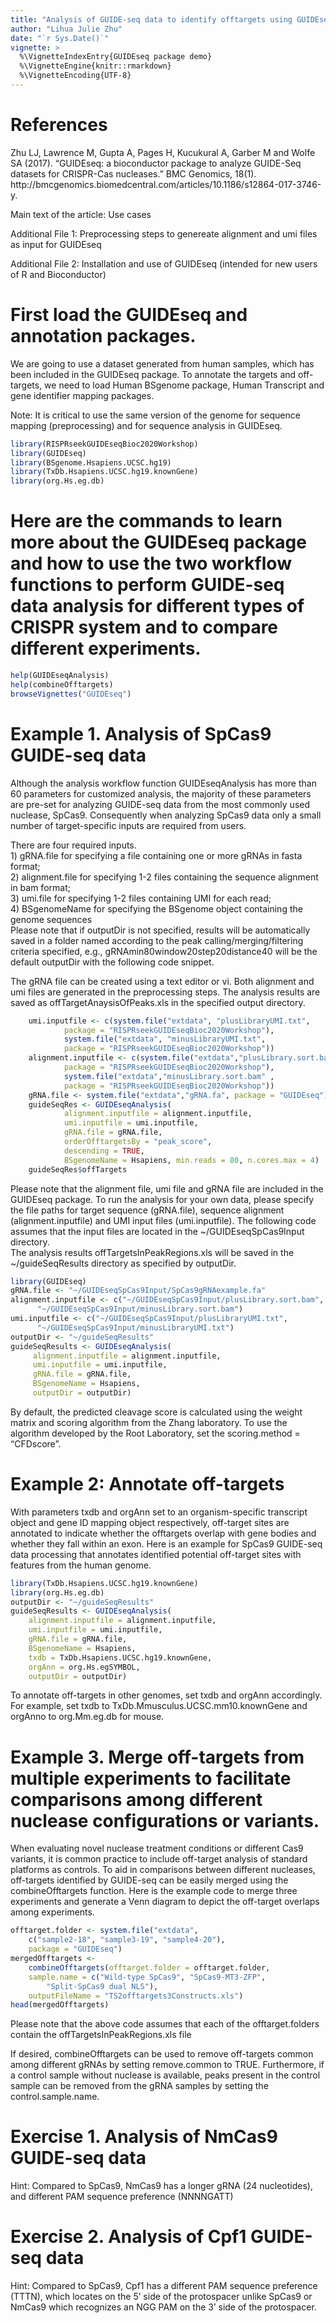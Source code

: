 ```yaml
---
title: "Analysis of GUIDE-seq data to identify offtargets using GUIDEseq package"
author: "Lihua Julie Zhu"
date: "`r Sys.Date()`"
vignette: >
  %\VignetteIndexEntry{GUIDEseq package demo}
  %\VignetteEngine{knitr::rmarkdown}
  %\VignetteEncoding{UTF-8}
---
```


References  
========================================================
Zhu LJ, Lawrence M, Gupta A, Pages H, Kucukural A, Garber M and Wolfe SA (2017). “GUIDEseq: a bioconductor package to analyze GUIDE-Seq datasets for CRISPR-Cas nucleases.” BMC Genomics, 18(1). http://bmcgenomics.biomedcentral.com/articles/10.1186/s12864-017-3746-y.  

Main text of the article: Use cases  

Additional File 1: Preprocessing steps to genereate alignment and umi files as input for GUIDEseq  

Additional File 2: Installation and use of GUIDEseq (intended for new users of R and Bioconductor)  


First load the GUIDEseq and annotation packages.  
========================================================

We are going to use a dataset generated from human samples, which has been included in the GUIDEseq package.
To annotate the targets and off-targets, we need to load Human BSgenome package, Human Transcript and gene identifier mapping packages.  

Note: It is critical to use the same version of the genome for sequence mapping (preprocessing) and for sequence analysis in GUIDEseq.  

```r
library(RISPRseekGUIDEseqBioc2020Workshop)
library(GUIDEseq)
library(BSgenome.Hsapiens.UCSC.hg19)
library(TxDb.Hsapiens.UCSC.hg19.knownGene)
library(org.Hs.eg.db)
```

Here are the commands to learn more about the GUIDEseq package and how to use the two workflow functions to perform GUIDE-seq data analysis for different types of CRISPR system and to compare different experiments.  
========================================================

```r
help(GUIDEseqAnalysis)
help(combineOfftargets)
browseVignettes("GUIDEseq")
```

Example 1. Analysis of SpCas9 GUIDE-seq data
========================================================
Although the analysis workflow function GUIDEseqAnalysis has more than 60 parameters for customized analysis, the majority of these parameters are pre-set for analyzing GUIDE-seq data from the most commonly used nuclease, SpCas9. Consequently when analyzing SpCas9 data only a small number of target-specific inputs are required from users.   

There are four required inputs.  
1) gRNA.file for specifying a file containing one or more gRNAs in fasta format;  
2) alignment.file for specifying 1-2 files containing the sequence alignment in bam format;  
3) umi.file for specifying 1-2 files containing UMI for each read;  
4) BSgenomeName for specifying the BSgenome object containing the genome sequences  
Please note that if outputDir is not specified, results will be automatically saved in a folder named according to the peak calling/merging/filtering criteria specified, e.g., gRNAmin80window20step20distance40 will be the default outputDir with the following code snippet.   

The gRNA file can be created using a text editor or vi. Both alignment and umi files are generated in the preprocessing steps. The analysis results are saved as offTargetAnaysisOfPeaks.xls in the specified output directory.  


```r
    umi.inputfile <- c(system.file("extdata", "plusLibraryUMI.txt",
            package = "RISPRseekGUIDEseqBioc2020Workshop"),
            system.file("extdata", "minusLibraryUMI.txt",
            package = "RISPRseekGUIDEseqBioc2020Workshop"))
    alignment.inputfile <- c(system.file("extdata","plusLibrary.sort.bam" ,
            package = "RISPRseekGUIDEseqBioc2020Workshop"),
            system.file("extdata","minusLibrary.sort.bam" ,
            package = "RISPRseekGUIDEseqBioc2020Workshop"))
    gRNA.file <- system.file("extdata","gRNA.fa", package = "GUIDEseq")
    guideSeqRes <- GUIDEseqAnalysis(
            alignment.inputfile = alignment.inputfile,
            umi.inputfile = umi.inputfile, 
            gRNA.file = gRNA.file,
            orderOfftargetsBy = "peak_score",
            descending = TRUE, 
            BSgenomeName = Hsapiens, min.reads = 80, n.cores.max = 4)
    guideSeqRes$offTargets
```

Please note that the alignment file, umi file and gRNA file are included in the GUIDEseq package. To run the analysis for your own data,  please specify the file paths for target sequence (gRNA.file), sequence alignment (alignment.inputfile) and UMI input files (umi.inputfile). The following code assumes that the input files are located in the ~/GUIDEseqSpCas9Input directory.  
The analysis results offTargetsInPeakRegions.xls will be saved in the ~/guideSeqResults directory as specified by outputDir.  


```r
library(GUIDEseq)
gRNA.file <- "~/GUIDEseqSpCas9Input/SpCas9gRNAexample.fa"
alignment.inputfile <- c("~/GUIDEseqSpCas9Input/plusLibrary.sort.bam",     
      "~/GUIDEseqSpCas9Input/minusLibrary.sort.bam")
umi.inputfile <- c("~/GUIDEseqSpCas9Input/plusLibraryUMI.txt", 
      "~/GUIDEseqSpCas9Input/minusLibraryUMI.txt")
outputDir <- "~/guideSeqResults"
guideSeqResults <- GUIDEseqAnalysis(
     alignment.inputfile = alignment.inputfile,
     umi.inputfile = umi.inputfile,
     gRNA.file = gRNA.file,
     BSgenomeName = Hsapiens, 
     outputDir = outputDir)
```

By default, the predicted cleavage score is calculated using the weight matrix and scoring algorithm from the Zhang laboratory. To use the algorithm developed by the Root Laboratory, set the scoring.method = "CFDscore".   


Example 2: Annotate off-targets
========================================================

With parameters txdb and orgAnn set to an organism-specific transcript object and gene ID mapping object respectively, off-target sites are annotated to indicate whether the offtargets overlap with gene bodies and whether they fall within an exon. Here is an example for SpCas9 GUIDE-seq data processing that annotates identified potential off-target sites with features from the human genome.  

```r
library(TxDb.Hsapiens.UCSC.hg19.knownGene)
library(org.Hs.eg.db)
outputDir <- "~/guideSeqResults"
guideSeqResults <- GUIDEseqAnalysis(
    alignment.inputfile = alignment.inputfile,
    umi.inputfile = umi.inputfile,
    gRNA.file = gRNA.file,
    BSgenomeName = Hsapiens, 
    txdb = TxDb.Hsapiens.UCSC.hg19.knownGene, 
    orgAnn = org.Hs.egSYMBOL,
    outputDir = outputDir)
```

To annotate off-targets in other genomes, set txdb and orgAnn accordingly. For example, set txdb to TxDb.Mmusculus.UCSC.mm10.knownGene and orgAnno to org.Mm.eg.db for mouse.


Example 3. Merge off-targets from multiple experiments to facilitate comparisons among different nuclease configurations or variants.
========================================================
When evaluating novel nuclease treatment conditions or different Cas9 variants, it is common practice to include off-target analysis of standard platforms as controls. To aid in comparisons between different nucleases, off-targets identified by GUIDE-seq can be easily merged using the combineOfftargets function.  Here is the example code to merge three experiments and generate a Venn diagram to depict the off-target overlaps among experiments.  

```r
offtarget.folder <- system.file("extdata",  
    c("sample2-18", "sample3-19", "sample4-20"),
    package = "GUIDEseq")
mergedOfftargets <-
    combineOfftargets(offtarget.folder = offtarget.folder,
    sample.name = c("Wild-type SpCas9", "SpCas9-MT3-ZFP",
        "Split-SpCas9 dual NLS"), 
    outputFileName = "TS2offtargets3Constructs.xls")
head(mergedOfftargets)
```

Please note that the above code assumes that each of the offtarget.folders contain the offTargetsInPeakRegions.xls file  

If desired, combineOfftargets can be used to remove off-targets common among different gRNAs by setting remove.common to TRUE. Furthermore, if a control sample without nuclease is available, peaks present in the control sample can be removed from the gRNA samples by setting the control.sample.name.  


Exercise 1.  Analysis of NmCas9 GUIDE-seq data  
========================================================
Hint: Compared to SpCas9, NmCas9 has a longer gRNA (24 nucleotides), and different PAM sequence preference (NNNNGATT)  
    

Exercise 2. Analysis of Cpf1 GUIDE-seq data  
========================================================
Hint: Compared to SpCas9, Cpf1 has a different PAM sequence preference (TTTN), which locates on the 5' side of the protospacer unlike SpCas9 or NmCas9 which recognizes an NGG PAM on the 3' side of the protospacer.  
